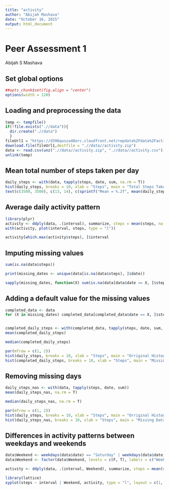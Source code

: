 ```yaml
---
title: "activity"
author: "Abijah Mashava"
date: "October 16, 2015"
output: html_document
---
```



# Peer Assessment 1
Abijah S Mashava

## Set global options

```r
##opts_chunk$set(fig.align = "center")
options(width = 120)
```

## Loading and preprocessing the data

```r

temp <- tempfile()
if(!file.exists(".//data")){
  dir.create(".//data")
  }
fileUrl1 = "https://d396qusza40orc.cloudfront.net/repdata%2Fdata%2Factivity.zip"
download.file(fileUrl1,destfile = ".//data//activity.zip")
data <- read.csv(unz(".//data//activity.zip", ".//data//activity.csv"), colClasses = c("integer", "Date", "integer"))
unlink(temp)

```

## Mean total number of steps taken per day

```r

daily_steps <- with(data, tapply(steps, date, sum, na.rm = T))
hist(daily_steps, breaks = 10, xlab = "Steps", main = "Total Steps Taken in a Day")
text(c(3500, 3500), c(13, 14), c(sprintf("Mean = %.2f", mean(daily_steps)), sprintf("Median = %.2f", median(daily_steps))))

```

## Average daily activity pattern

```r

library(plyr)
activity <- ddply(data, .(interval), summarize, steps = mean(steps, na.rm = T))
with(activity, plot(interval, steps, type = "l"))

activity[which.max(activity$steps), ]$interval

```

## Imputing missing values

```r

sum(is.na(data$steps))

print(missing_dates <- unique(data[is.na(data$steps), ]$date))

sapply(missing_dates, function(X) sum(is.na(data[data$date == X, ]$steps)))

```
## Adding a default value for the missing values
```r

completed_data <- data
for (X in missing_dates) completed_data[completed_data$date == X, ]$steps = activity$steps


completed_daily_steps <- with(completed_data, tapply(steps, date, sum, na.rm = T))
mean(completed_daily_steps)

median(completed_daily_steps)

par(mfrow = c(1, 2))
hist(daily_steps, breaks = 10, xlab = "Steps", main = "Orriginal Histogram", ylim = c(0, 25))
hist(completed_daily_steps, breaks = 10, xlab = "Steps", main = "Missing Data Filled In", ylim = c(0, 25))

```

## Removing missing days
```r

daily_steps_nas <- with(data, tapply(steps, date, sum))
mean(daily_steps_nas, na.rm = T)

median(daily_steps_nas, na.rm = T)

par(mfrow = c(1, 2))
hist(daily_steps, breaks = 10, xlab = "Steps", main = "Orriginal Histogram", ylim = c(0, 20))
hist(daily_steps_nas, breaks = 10, xlab = "Steps", main = "Missing Data Removed", ylim = c(0, 20))

```

## Differences in activity patterns between weekdays and weekends

```r

data$Weekend <- weekdays(data$date) == "Saturday" | weekdays(data$date) == "Sunday"
data$Weekend <- factor(data$Weekend, levels = c(F, T), labels = c("Weekday", "Weekend"))

activity <- ddply(data, .(interval, Weekend), summarize, steps = mean(steps, na.rm = T))

library(lattice)
xyplot(steps ~ interval | Weekend, activity, type = "l", layout = c(1, 2), ylab = "Number of Steps", xlab = "Interval", main = "Time Series for Weekend and Weekday Activity Patterns")

```

